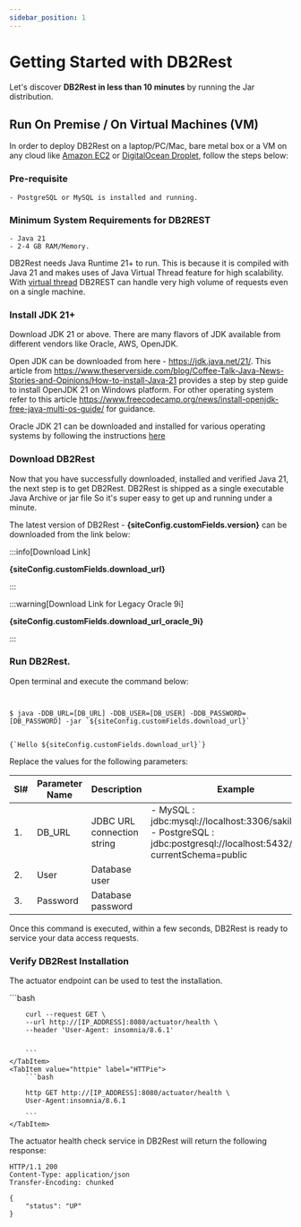 ```yaml
---
sidebar_position: 1
---
```


# Getting Started with DB2Rest

Let's discover **DB2Rest in less than 10 minutes** by running the Jar distribution.


## Run On Premise / On Virtual Machines (VM)

In order to deploy DB2Rest on a laptop/PC/Mac, bare metal box or a VM on any cloud like [Amazon EC2](https://aws.amazon.com/pm/ec2/)
or [DigitalOcean Droplet](https://www.digitalocean.com/products/droplets), follow the steps below:

### Pre-requisite

    - PostgreSQL or MySQL is installed and running.

### Minimum System Requirements for DB2REST

    - Java 21
    - 2-4 GB RAM/Memory.

DB2Rest needs Java Runtime 21+ to run. This is because it is compiled with Java 21 and makes uses of Java Virtual Thread feature
for high scalability. With [virtual thread](https://docs.oracle.com/en/java/javase/21/core/virtual-threads.html) DB2REST
can handle very high volume of requests even on a single machine.


### Install JDK 21+

Download JDK 21 or above. There are many flavors of JDK available from different vendors like Oracle, AWS, OpenJDK. 

Open JDK can be downloaded from here - https://jdk.java.net/21/.
This article from https://www.theserverside.com/blog/Coffee-Talk-Java-News-Stories-and-Opinions/How-to-install-Java-21
provides a step by step guide to install OpenJDK 21 on Windows platform.
For other operating system refer to this article https://www.freecodecamp.org/news/install-openjdk-free-java-multi-os-guide/ for guidance.

Oracle JDK 21 can be downloaded and installed for various operating systems by following the instructions [here](https://docs.oracle.com/en/java/javase/21/install/overview-jdk-installation.html)

### Download DB2Rest

Now that you have successfully downloaded, installed and verified Java 21, the next step is to get DB2Rest.
DB2Rest is shipped as a single executable Java Archive or jar file So it's super easy to get up and running under a minute.

The latest version of DB2Rest - **{siteConfig.customFields.version}** can be downloaded from the link below:

:::info[Download Link]

**{siteConfig.customFields.download_url}**

:::

:::warning[Download Link for Legacy Oracle 9i]

**{siteConfig.customFields.download_url_oracle_9i}**

:::

### Run DB2Rest.

Open terminal and execute the command below:

```Shell


$ java -DDB_URL=[DB_URL] -DDB_USER=[DB_USER] -DDB_PASSWORD=[DB_PASSWORD] -jar `${siteConfig.customFields.download_url}`


``` 

<pre><code>{`Hello ${siteConfig.customFields.download_url}`}</code></pre>

Replace the values for the following parameters:

| Sl# | Parameter Name | Description                | Example                                                                                                                            |
|-----|----------------|----------------------------|------------------------------------------------------------------------------------------------------------------------------------|
| 1.  | DB_URL         | JDBC URL connection string | - MySQL : jdbc:mysql://localhost:3306/sakila     <br/> - PostgreSQL : jdbc:postgresql://localhost:5432/sakila?currentSchema=public |
| 2.  | User           | Database user              |                                                                                                                                    |
| 3.  | Password       | Database password          |                                                                                                                                    |       


Once this command is executed, within a few seconds, DB2Rest is ready to service your data access requests.  

### Verify DB2Rest Installation

The actuator endpoint can be used to test the installation.




<Tabs>
    <TabItem value="cURL" label="cURL" default>
        ```bash

        curl --request GET \
        --url http://[IP_ADDRESS]:8080/actuator/health \
        --header 'User-Agent: insomnia/8.6.1'


        ```
    </TabItem>
    <TabItem value="httpie" label="HTTPie">
        ```bash

        http GET http://[IP_ADDRESS]:8080/actuator/health \
        User-Agent:insomnia/8.6.1

        ```
    </TabItem>

</Tabs>


The actuator health check service in DB2Rest will return the following response:


```http
HTTP/1.1 200
Content-Type: application/json
Transfer-Encoding: chunked

{
	"status": "UP"
}

```
